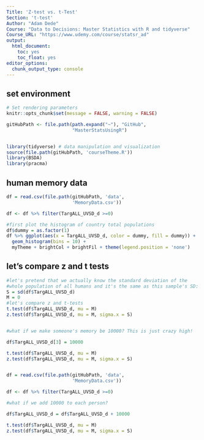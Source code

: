 ```yaml
---
Title: 'Z-test vs. t-Test'
Section: 't-test'
Author: "Adam Dede"
Course: "Data to Decisions: Master Statistics with R and tidyverse"
Course_URL: "https://www.udemy.com/course/statsr_ad" 
output:
  html_document:
    toc: yes
    toc_float: yes
editor_options:
  chunk_output_type: console
---
```



## set environment

```r

# Set rendering parameters
knitr::opts_chunk$set(message = FALSE, warning = FALSE)

gitHubPath <- file.path(path.expand("~"), "GitHub", 
                        "MasterStatsUsingR")


library(tidyverse) # data manipulation and visualization
source(file.path(gitHubPath, 'courseTheme.R'))
library(BSDA)
library(pracma)

```

## human memory data

```r
df = read.csv(file.path(gitHubPath, 'data',
                        'MemoryData.csv'))

df <- df %>% filter(TargALL_UVSD_d >=0)

#first plot the histogram of country total populations 
df$dummy = as.factor(1)
df %>% ggplot(aes(x = TargALL_UVSD_d, color = dummy, fill = dummy)) + 
  geom_histogram(bins = 10) + 
  myTheme + brightCol + brightFil + theme(legend.position = 'none')

```

## let's compare z and t tests 

```r

#let's pretend that we actually know the standard deviation of the 
#whole population of all humans and it's the same as this sample's SD: 
S = sd(df$TargALL_UVSD_d)
M = 0
#let's compare z and t-tests 
t.test(df$TargALL_UVSD_d, mu = M)
z.test(df$TargALL_UVSD_d, mu = M, sigma.x = S)


#what if we make someone's memory be 10000? This is just crazy high!  

df$TargALL_UVSD_d[3] = 10000

t.test(df$TargALL_UVSD_d, mu = M)
z.test(df$TargALL_UVSD_d, mu = M, sigma.x = S)


df = read.csv(file.path(gitHubPath, 'data',
                        'MemoryData.csv'))

df <- df %>% filter(TargALL_UVSD_d >=0)

#what if we add 10000 to each person?  

df$TargALL_UVSD_d = df$TargALL_UVSD_d + 10000

t.test(df$TargALL_UVSD_d, mu = M)
z.test(df$TargALL_UVSD_d, mu = M, sigma.x = S)

```

